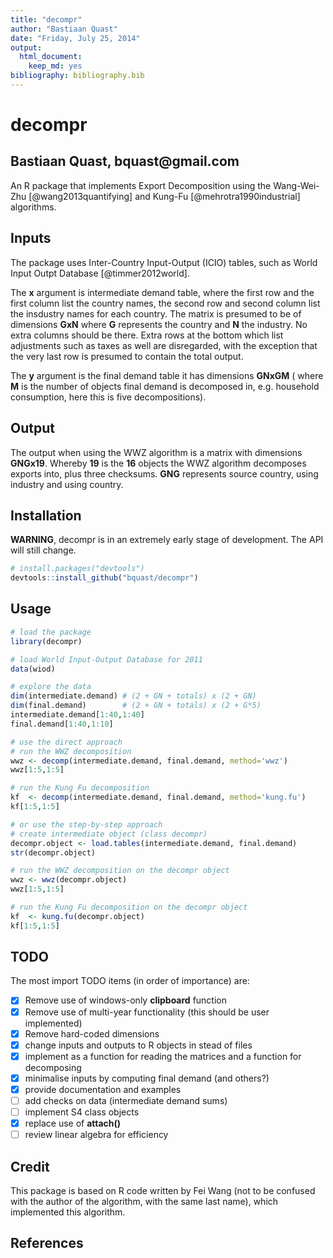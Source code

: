 ```yaml
---
title: "decompr"
author: "Bastiaan Quast"
date: "Friday, July 25, 2014"
output:
  html_document:
    keep_md: yes
bibliography: bibliography.bib
---
```


decompr
======================================
Bastiaan Quast, bquast@gmail.com
--------------------------------------
An R package that implements Export Decomposition using the Wang-Wei-Zhu [@wang2013quantifying] and Kung-Fu [@mehrotra1990industrial] algorithms. 

Inputs
--------------------------------------
The package uses Inter-Country Input-Output (ICIO) tables, such as World Input Outpt Database [@timmer2012world].

The **x** argument is intermediate demand table, where the first row and the first column list the country names, the second row and second column list the insdustry names for each country. The matrix is presumed to be of dimensions **GxN** where **G** represents the country and **N** the industry. No extra columns should be there. Extra rows at the bottom which list adjustments such as taxes as well are disregarded, with the exception that the very last row is presumed to contain the total output.

The **y** argument is the final demand table it has dimensions **GNxGM** ( where **M** is the number of objects final demand is decomposed in, e.g. household consumption, here this is five decompositions).

Output
--------------------------------------
The output when using the WWZ algorithm is a matrix with dimensions **GNGx19**. Whereby **19** is the **16** objects the WWZ algorithm decomposes exports into, plus three checksums. **GNG** represents source country, using industry and using country.

Installation
--------------------------------------
**WARNING**, decompr is in an extremely early stage of development. The API will still change.

```r
# install.packages("devtools")
devtools::install_github("bquast/decompr")
```

Usage
--------------------------------------
```r
# load the package
library(decompr)

# load World Input-Output Database for 2011
data(wiod)

# explore the data
dim(intermediate.demand) # (2 + GN + totals) x (2 + GN)
dim(final.demand)        # (2 + GN + totals) x (2 + G*5)
intermediate.demand[1:40,1:40]
final.demand[1:40,1:10]

# use the direct approach
# run the WWZ decomposition
wwz <- decomp(intermediate.demand, final.demand, method='wwz')
wwz[1:5,1:5]

# run the Kung Fu decomposition
kf  <- decomp(intermediate.demand, final.demand, method='kung.fu')
kf[1:5,1:5]

# or use the step-by-step approach
# create intermediate object (class decompr)
decompr.object <- load.tables(intermediate.demand, final.demand)
str(decompr.object)

# run the WWZ decomposition on the decompr object
wwz <- wwz(decompr.object)
wwz[1:5,1:5]

# run the Kung Fu decomposition on the decompr object
kf  <- kung.fu(decompr.object)
kf[1:5,1:5]
```

TODO
--------------------------------------
The most import TODO items (in order of importance) are:

- [x] Remove use of windows-only **clipboard** function
- [x] Remove use of multi-year functionality (this should be user implemented)
- [x] Remove hard-coded dimensions
- [x] change inputs and outputs to R objects in stead of files
- [x] implement as a function for reading the matrices and a function for decomposing
- [x] minimalise inputs by computing final demand (and others?)
- [x] provide documentation and examples
- [ ] add checks on data (intermediate demand sums)
- [ ] implement S4 class objects
- [x] replace use of **attach()**
- [ ] review linear algebra for efficiency

Credit
--------------------------------------
This package is based on R code written by Fei Wang (not to be confused with the author of the algorithm, with the same last name), which implemented this algorithm.


References
--------------------------------------
